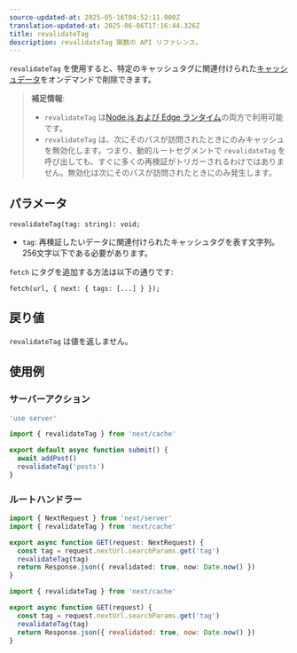 ```yaml
---
source-updated-at: 2025-05-16T04:52:11.000Z
translation-updated-at: 2025-06-06T17:16:44.326Z
title: revalidateTag
description: revalidateTag 関数の API リファレンス。
---
```


`revalidateTag` を使用すると、特定のキャッシュタグに関連付けられた[キャッシュデータ](/docs/app/building-your-application/caching)をオンデマンドで削除できます。

> **補足情報**:
>
> - `revalidateTag` は[Node.js および Edge ランタイム](/docs/app/building-your-application/rendering/edge-and-nodejs-runtimes)の両方で利用可能です。
> - `revalidateTag` は、次にそのパスが訪問されたときにのみキャッシュを無効化します。つまり、動的ルートセグメントで `revalidateTag` を呼び出しても、すぐに多くの再検証がトリガーされるわけではありません。無効化は次にそのパスが訪問されたときにのみ発生します。

## パラメータ

```tsx
revalidateTag(tag: string): void;
```

- `tag`: 再検証したいデータに関連付けられたキャッシュタグを表す文字列。256文字以下である必要があります。

`fetch` にタグを追加する方法は以下の通りです:

```tsx
fetch(url, { next: { tags: [...] } });
```

## 戻り値

`revalidateTag` は値を返しません。

## 使用例

### サーバーアクション

```ts filename="app/actions.ts" switcher
'use server'

import { revalidateTag } from 'next/cache'

export default async function submit() {
  await addPost()
  revalidateTag('posts')
}
```

### ルートハンドラー

```ts filename="app/api/revalidate/route.ts" switcher
import { NextRequest } from 'next/server'
import { revalidateTag } from 'next/cache'

export async function GET(request: NextRequest) {
  const tag = request.nextUrl.searchParams.get('tag')
  revalidateTag(tag)
  return Response.json({ revalidated: true, now: Date.now() })
}
```

```js filename="app/api/revalidate/route.js" switcher
import { revalidateTag } from 'next/cache'

export async function GET(request) {
  const tag = request.nextUrl.searchParams.get('tag')
  revalidateTag(tag)
  return Response.json({ revalidated: true, now: Date.now() })
}
```